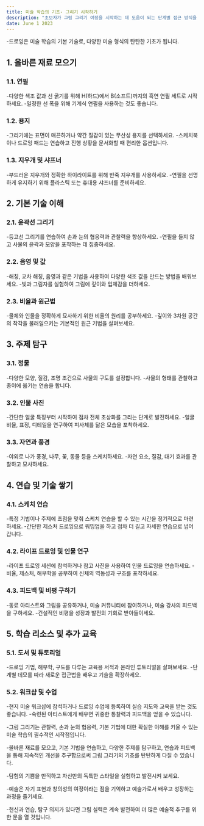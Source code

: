 ```yaml
---
title: 미술 학습의 기초- 그리기 시작하기
description: "초보자가 그림 그리기 여정을 시작하는 데 도움이 되는 단계별 접근 방식을 제공하며 필수 기술, 재료 및 연습 문제를 탐색합니다."
date: June 1 2023
---
```


-드로잉은 미술 학습의 기본 기술로, 다양한 미술 형식의 탄탄한 기초가 됩니다. 



## 1. 올바른 재료 모으기
### 1.1. 연필

-다양한 색조 값과 선 굵기를 위해 H(하드)에서 B(소프트)까지의 흑연 연필 세트로 시작하세요.
-일정한 선 폭을 위해 기계식 연필을 사용하는 것도 좋습니다.
### 1.2. 용지

-그리기에는 표면이 매끈하거나 약간 질감이 있는 무산성 용지를 선택하세요.
-스케치북이나 드로잉 패드는 연습하고 진행 상황을 문서화할 때 편리한 옵션입니다.
### 1.3. 지우개 및 샤프너

-부드러운 지우개와 정확한 하이라이트를 위해 반죽 지우개를 사용하세요.
-연필을 선명하게 유지하기 위해 플라스틱 또는 휴대용 샤프너를 준비하세요.
## 2. 기본 기술 이해
### 2.1. 윤곽선 그리기

-등고선 그리기를 연습하여 손과 눈의 협응력과 관찰력을 향상하세요.
-연필을 들지 않고 사물의 윤곽과 모양을 포착하는 데 집중하세요.
### 2.2. 음영 및 값

-해칭, 교차 해칭, 음영과 같은 기법을 사용하여 다양한 색조 값을 만드는 방법을 배워보세요.
-빛과 그림자를 실험하여 그림에 깊이와 입체감을 더하세요.
### 2.3. 비율과 원근법

-물체와 인물을 정확하게 묘사하기 위한 비율의 원리를 공부하세요.
-깊이와 3차원 공간의 착각을 불러일으키는 기본적인 원근 기법을 살펴보세요.
## 3. 주제 탐구
### 3.1. 정물

-다양한 모양, 질감, 조명 조건으로 사물의 구도를 설정합니다.
-사물의 형태를 관찰하고 종이에 옮기는 연습을 합니다.
### 3.2. 인물 사진

-간단한 얼굴 특징부터 시작하여 점차 전체 초상화를 그리는 단계로 발전하세요.
-얼굴 비율, 표정, 디테일을 연구하여 피사체를 닮은 모습을 포착하세요.
### 3.3. 자연과 풍경

-야외로 나가 풍경, 나무, 꽃, 동물 등을 스케치하세요.
-자연 요소, 질감, 대기 효과를 관찰하고 묘사하세요.
## 4. 연습 및 기술 쌓기
### 4.1. 스케치 연습

-특정 기법이나 주제에 초점을 맞춰 스케치 연습을 할 수 있는 시간을 정기적으로 마련하세요.
-간단한 제스처 드로잉으로 워밍업을 하고 점차 더 길고 자세한 연습으로 넘어갑니다.
### 4.2. 라이프 드로잉 및 인물 연구

-라이프 드로잉 세션에 참석하거나 참고 사진을 사용하여 인물 드로잉을 연습하세요.
-비율, 제스처, 해부학을 공부하여 신체의 역동성과 구조를 포착하세요.
### 4.3. 피드백 및 비평 구하기

-동료 아티스트와 그림을 공유하거나, 미술 커뮤니티에 참여하거나, 미술 강사의 피드백을 구하세요.
-건설적인 비평을 성장과 발전의 기회로 받아들이세요.
## 5. 학습 리소스 및 추가 교육
### 5.1. 도서 및 튜토리얼

-드로잉 기법, 해부학, 구도를 다루는 교육용 서적과 온라인 튜토리얼을 살펴보세요.
-단계별 데모를 따라 새로운 접근법을 배우고 기술을 확장하세요.
### 5.2. 워크샵 및 수업

-현지 미술 워크샵에 참석하거나 드로잉 수업에 등록하여 실습 지도와 교육을 받는 것도 좋습니다.
-숙련된 아티스트에게 배우면 귀중한 통찰력과 피드백을 얻을 수 있습니다.


-그림 그리기는 관찰력, 손과 눈의 협응력, 기본 기법에 대한 확실한 이해를 키울 수 있는 미술 학습의 필수적인 시작점입니다. 

-올바른 재료를 모으고, 기본 기법을 연습하고, 다양한 주제를 탐구하고, 연습과 피드백을 통해 지속적인 개선을 추구함으로써 그림 그리기의 기초를 탄탄하게 다질 수 있습니다. 

-탐험의 기쁨을 만끽하고 자신만의 독특한 스타일을 실험하고 발전시켜 보세요. 

-예술은 자기 표현과 창의성의 여정이라는 점을 기억하고 예술가로서 배우고 성장하는 과정을 즐기세요. 

-헌신과 연습, 탐구 의지가 있다면 그림 실력은 계속 발전하여 더 많은 예술적 추구를 위한 문을 열 것입니다.
